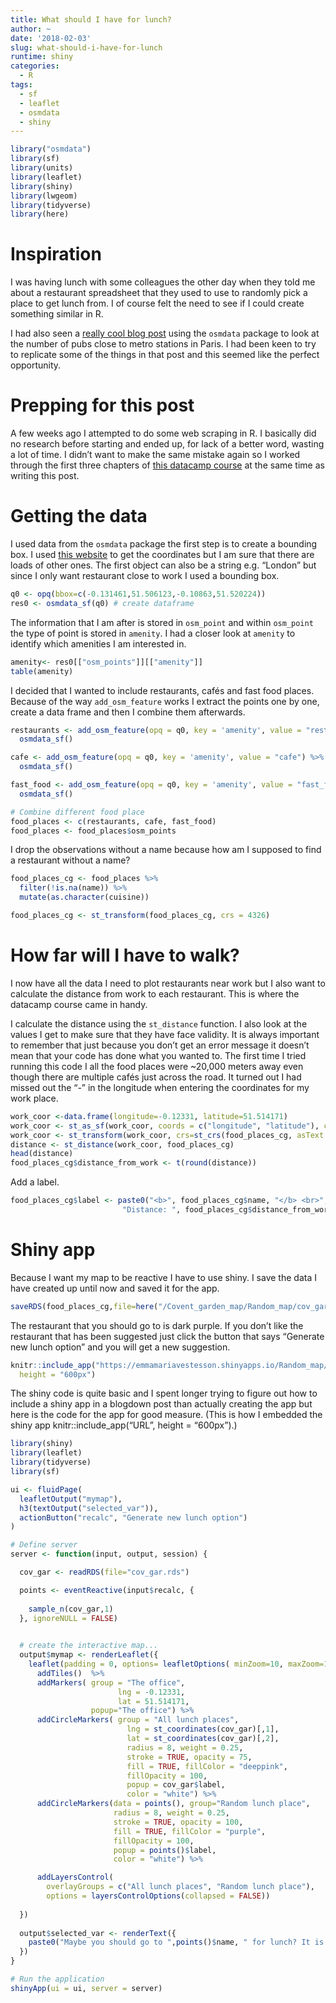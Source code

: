 ```yaml
---
title: What should I have for lunch?
author: ~
date: '2018-02-03'
slug: what-should-i-have-for-lunch
runtime: shiny
categories:
  - R
tags:
  - sf
  - leaflet
  - osmdata
  - shiny
---
```



```r
library("osmdata")
library(sf)
library(units)
library(leaflet)
library(shiny)
library(lwgeom)
library(tidyverse)
library(here)
```

# Inspiration
I was having lunch with some colleagues the other day when they told me about a restaurant spreadsheet  that they used to use to randomly pick a place to get lunch from. I of course felt the need to see if I could create something similar in R.



I had also seen a <a href="https://rgeomatic.hypotheses.org/1244">really cool blog post</a> using the `osmdata` package to look at the number of pubs close to metro stations in Paris. I had been keen to try to replicate some of the things in that post and this seemed like the perfect opportunity. 

# Prepping for this post

A few weeks ago I attempted to do some web scraping in R. I basically did no research before starting and ended up, for lack of a better word, wasting a lot of time. I didn't want to make the same mistake again so I worked through the first three chapters of <a href="https://www.datacamp.com/courses/spatial-analysis-in-r-with-sf-and-raster">this datacamp course</a> at the same time as writing this post.

# Getting the data 

I used data from the `osmdata` package the first step is to create a bounding box. I used <a href="http://boundingbox.klokantech.com/"> this website</a> to get the coordinates but I am sure that there are loads of other ones. The first object can also be a string e.g. "London" but since I only want restaurant close to work I used a bounding box.  

```r
q0 <- opq(bbox=c(-0.131461,51.506123,-0.10863,51.520224)) 
res0 <- osmdata_sf(q0) # create dataframe

```

The information that I am after is stored in `osm_point` and within `osm_point` the type of point is stored in `amenity`. I had a closer look at `amenity` to identify which amenities I am interested in. 
```r
amenity<- res0[["osm_points"]][["amenity"]]
table(amenity)
```

I decided that I wanted to include restaurants, cafés and fast food places. Because of the way `add_osm_feature` works I extract the points one by one, create a data frame and then I combine them afterwards.
```r
restaurants <- add_osm_feature(opq = q0, key = 'amenity', value = "restaurant") %>% 
  osmdata_sf()

cafe <- add_osm_feature(opq = q0, key = 'amenity', value = "cafe") %>% 
  osmdata_sf() 

fast_food <- add_osm_feature(opq = q0, key = 'amenity', value = "fast_food")  %>% 
  osmdata_sf() 

# Combine different food place
food_places <- c(restaurants, cafe, fast_food) 
food_places <- food_places$osm_points 
```

I drop the observations without a name because how am I supposed to find a restaurant without a name?

```r

food_places_cg <- food_places %>% 
  filter(!is.na(name)) %>% 
  mutate(as.character(cuisine))

food_places_cg <- st_transform(food_places_cg, crs = 4326)

```

# How far will I have to walk?
I now have all the data I need to plot restaurants near work but I also want to calculate the distance from work to each restaurant. This is where the datacamp course came in handy. 

I calculate the distance using the `st_distance` function. I also look at the values I get to make sure that they have face validity.  It is always important to remember that just because you don't get an error message it doesn't mean that your code has done what you wanted to. The first time I tried running this code I all the food places were ~20,000 meters away even though there are multiple cafés just across the road. It turned out I had missed out the "-" in the longitude when entering the coordinates for my work place.  
```r
work_coor <-data.frame(longitude=-0.12331, latitude=51.514171)
work_coor <- st_as_sf(work_coor, coords = c("longitude", "latitude"), crs = 4326)
work_coor <- st_transform(work_coor, crs=st_crs(food_places_cg, asText = TRUE))
distance <- st_distance(work_coor, food_places_cg)
head(distance) 
food_places_cg$distance_from_work <- t(round(distance))
```

Add a label. 
```r
food_places_cg$label <- paste0("<b>", food_places_cg$name, "</b> <br>", 
                         "Distance: ", food_places_cg$distance_from_work, "m")

```

# Shiny app
Because I want my map to be reactive I have to use shiny. I save the data I have created up until now and saved it for the app. 

```r
saveRDS(food_places_cg,file=here("/Covent_garden_map/Random_map/cov_gar.rds"))
```
The restaurant that you should go to is dark purple. If you don't like the restaurant that has been suggested just click the button that says "Generate new lunch option" and you will get a new suggestion. 
```r
knitr::include_app("https://emmamariavestesson.shinyapps.io/Random_map/", 
  height = "600px")
```

The shiny code is quite basic and I spent longer trying to figure out how to include a shiny app in a blogdown post than actually creating the app but here is the code for the app for good measure. (This is how I embedded the shiny app knitr::include_app("URL", height = "600px").) 

```r
library(shiny)
library(leaflet)
library(tidyverse)
library(sf)

ui <- fluidPage(
  leafletOutput("mymap"),
  h3(textOutput("selected_var")),
  actionButton("recalc", "Generate new lunch option")
)

# Define server 
server <- function(input, output, session) {

  cov_gar <- readRDS(file="cov_gar.rds")

  points <- eventReactive(input$recalc, {
 
    sample_n(cov_gar,1)
  }, ignoreNULL = FALSE)
  

  # create the interactive map...
  output$mymap <- renderLeaflet({
    leaflet(padding = 0, options= leafletOptions( minZoom=10, maxZoom=18) ) %>% 
      addTiles()  %>%
      addMarkers( group = "The office",
                        lng = -0.12331,
                        lat = 51.514171, 
                  popup="The office") %>% 
      addCircleMarkers( group = "All lunch places",
                          lng = st_coordinates(cov_gar)[,1],
                          lat = st_coordinates(cov_gar)[,2],
                          radius = 8, weight = 0.25,
                          stroke = TRUE, opacity = 75,
                          fill = TRUE, fillColor = "deeppink",
                          fillOpacity = 100,
                          popup = cov_gar$label,
                          color = "white") %>%
      addCircleMarkers(data = points(), group="Random lunch place", 
                       radius = 8, weight = 0.25,
                       stroke = TRUE, opacity = 100,
                       fill = TRUE, fillColor = "purple",
                       fillOpacity = 100,     
                       popup = points()$label,
                       color = "white") %>% 

      addLayersControl(
        overlayGroups = c("All lunch places", "Random lunch place"),
        options = layersControlOptions(collapsed = FALSE))
      
  })
  
  output$selected_var <- renderText({ 
    paste0("Maybe you should go to ",points()$name, " for lunch? It is ", points()$distance, "m from the office.") 
  })
}

# Run the application 
shinyApp(ui = ui, server = server)


```

